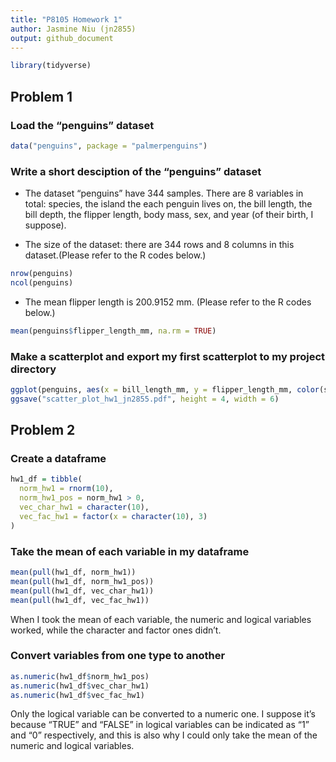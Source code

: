 ```yaml
---
title: "P8105 Homework 1"
author: Jasmine Niu (jn2855)
output: github_document
---
```


```r
library(tidyverse)
```

## Problem 1

### Load the "penguins" dataset

```r
data("penguins", package = "palmerpenguins")
```

### Write a short desciption of the "penguins" dataset

* The dataset "penguins" have 344 samples. There are 8 variables in total: species, the island the each penguin lives on, the bill length, the bill depth, the flipper length, body mass, sex, and year (of their birth, I suppose).

* The size of the dataset: there are 344 rows and 8 columns in this dataset.(Please refer to the R codes below.)

```r
nrow(penguins)
ncol(penguins)
```
* The mean flipper length is 200.9152 mm. (Please refer to the R codes below.)

```r
mean(penguins$flipper_length_mm, na.rm = TRUE)
```
### Make a scatterplot and export my first scatterplot to my project directory

```r
ggplot(penguins, aes(x = bill_length_mm, y = flipper_length_mm, color(species))) + geom_point()
ggsave("scatter_plot_hw1_jn2855.pdf", height = 4, width = 6)
```

## Problem 2

### Create a dataframe 

```r
hw1_df = tibble(
  norm_hw1 = rnorm(10),
  norm_hw1_pos = norm_hw1 > 0,
  vec_char_hw1 = character(10),
  vec_fac_hw1 = factor(x = character(10), 3)
)
```

### Take the mean of each variable in my dataframe

```r
mean(pull(hw1_df, norm_hw1))
mean(pull(hw1_df, norm_hw1_pos))
mean(pull(hw1_df, vec_char_hw1))
mean(pull(hw1_df, vec_fac_hw1))
```

When I took the mean of each variable, the numeric and logical variables worked, while the character and factor ones didn't.

### Convert variables from one type to another

```r
as.numeric(hw1_df$norm_hw1_pos)
as.numeric(hw1_df$vec_char_hw1)
as.numeric(hw1_df$vec_fac_hw1)
```

Only the logical variable can be converted to a numeric one. I suppose it's because "TRUE" and "FALSE" in logical variables can be indicated as "1" and "0" respectively, and this is also why I could only take the mean of the numeric and logical variables.
